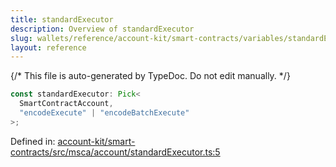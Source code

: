 ```yaml
---
title: standardExecutor
description: Overview of standardExecutor
slug: wallets/reference/account-kit/smart-contracts/variables/standardExecutor
layout: reference
---
```


{/* This file is auto-generated by TypeDoc. Do not edit manually. */}

```ts
const standardExecutor: Pick<
  SmartContractAccount,
  "encodeExecute" | "encodeBatchExecute"
>;
```

Defined in: [account-kit/smart-contracts/src/msca/account/standardExecutor.ts:5](https://github.com/alchemyplatform/aa-sdk/blob/0cc60e9f694c242d91befdaa2f26cdec3ee389c5/account-kit/smart-contracts/src/msca/account/standardExecutor.ts#L5)
